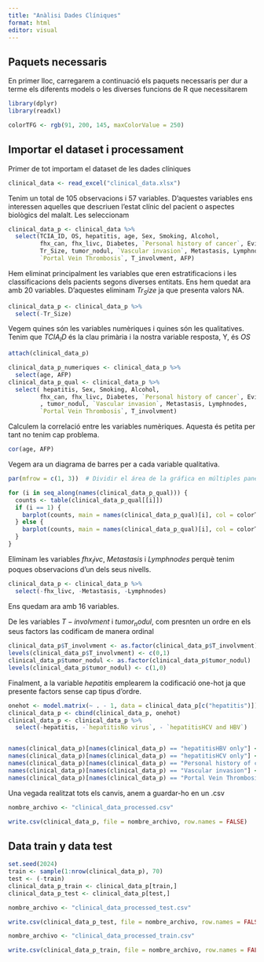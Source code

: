 ```yaml
---
title: "Anàlisi Dades Clíniques"
format: html
editor: visual
---
```


## Paquets necessaris

En primer lloc, carregarem a continuació els paquets necessaris per dur a terme els diferents models o les diverses funcions de R que necessitarem

```r
library(dplyr)
library(readxl)
```

```r
colorTFG <- rgb(91, 200, 145, maxColorValue = 250)

```

## Importar el dataset i processament

Primer de tot importam el dataset de les dades clíniques

```r
clinical_data <- read_excel("clinical_data.xlsx")
```

Tenim un total de 105 observacions i 57 variables. D'aquestes variables ens interessen aquelles que descriuen l'estat clínic del pacient o aspectes biològics del malalt. Les seleccionam

```r
clinical_data_p <- clinical_data %>% 
  select(TCIA_ID, OS, hepatitis, age, Sex, Smoking, Alcohol,
         fhx_can, fhx_livc, Diabetes, `Personal history of cancer`, Evidence_of_cirh,
         Tr_Size, tumor_nodul, `Vascular invasion`, Metastasis, Lymphnodes,
         `Portal Vein Thrombosis`, T_involvment, AFP)
```

Hem eliminat principalment les variables que eren estratificacions i les classificacions dels pacients segons diverses entitats. Ens hem quedat ara amb 20 variables. D'aquestes eliminam $Tr_Size$ ja que presenta valors NA.

```r
clinical_data_p <- clinical_data_p %>% 
  select(-Tr_Size)
```

Vegem quines són les variables numèriques i quines són les qualitatives. Tenim que $TCIA_ID$ és la clau primària i la nostra variable resposta, Y, és $OS$

```r
attach(clinical_data_p)

clinical_data_p_numeriques <- clinical_data_p %>% 
  select(age, AFP)
clinical_data_p_qual <- clinical_data_p %>% 
  select( hepatitis, Sex, Smoking, Alcohol,
         fhx_can, fhx_livc, Diabetes, `Personal history of cancer`, Evidence_of_cirh, 
         , tumor_nodul, `Vascular invasion`, Metastasis, Lymphnodes,
         `Portal Vein Thrombosis`, T_involvment)
```

Calculem la correlació entre les variables numèriques. Aquesta és petita per tant no tenim cap problema.

```r
cor(age, AFP)
```

Vegem ara un diagrama de barres per a cada variable qualitativa.

```r
par(mfrow = c(1, 3))  # Dividir el área de la gráfica en múltiples paneles

for (i in seq_along(names(clinical_data_p_qual))) {
  counts <- table(clinical_data_p_qual[[i]])
  if (i == 1) {
    barplot(counts, main = names(clinical_data_p_qual)[i], col = colorTFG, las = 2)
  } else {
    barplot(counts, main = names(clinical_data_p_qual)[i], col = colorTFG)
  }
}
```

Eliminam les variables $fhx_livc$, $Metastasis$ i $Lymphnodes$ perquè tenim poques observacions d'un dels seus nivells.

```r
clinical_data_p <- clinical_data_p %>% 
  select(-fhx_livc, -Metastasis, -Lymphnodes)
```

Ens quedam ara amb 16 variables.

De les variables $T-involvment$ i $tumor_nodul$, com presnten un ordre en els seus factors las codificam de manera ordinal

```r
clinical_data_p$T_involvment <- as.factor(clinical_data_p$T_involvment)
levels(clinical_data_p$T_involvment) <- c(0,1)
clinical_data_p$tumor_nodul <- as.factor(clinical_data_p$tumor_nodul)
levels(clinical_data_p$tumor_nodul) <- c(1,0)
```

Finalment, a la variable $hepatitis$ emplearem la codificació one-hot ja que presente factors sense cap tipus d'ordre.

```r
onehot <- model.matrix(~ . - 1, data = clinical_data_p[c("hepatitis")])
clinical_data_p <- cbind(clinical_data_p, onehot)
clinical_data_p <- clinical_data_p %>% 
  select(-hepatitis, -`hepatitisNo virus`, - `hepatitisHCV and HBV`)


names(clinical_data_p)[names(clinical_data_p) == "hepatitisHBV only"] <- "hepatitis_HBV"
names(clinical_data_p)[names(clinical_data_p) == "hepatitisHCV only"] <- "hepatitis_HCV"
names(clinical_data_p)[names(clinical_data_p) == "Personal history of cancer"] <- "Personal_history_cancer"
names(clinical_data_p)[names(clinical_data_p) == "Vascular invasion"] <- "Vascular_Invasion"
names(clinical_data_p)[names(clinical_data_p) == "Portal Vein Thrombosis"] <- "Portal_Vein_Thrombosis"
```

Una vegada realitzat tots els canvis, anem a guardar-ho en un .csv

```r
nombre_archivo <- "clinical_data_processed.csv"

write.csv(clinical_data_p, file = nombre_archivo, row.names = FALSE)
```

## Data train y data test

```r
set.seed(2024)
train <- sample(1:nrow(clinical_data_p), 70)
test <- (-train)
clinical_data_p_train <- clinical_data_p[train,]
clinical_data_p_test <- clinical_data_p[test,]
```

```r
nombre_archivo <- "clinical_data_processed_test.csv"

write.csv(clinical_data_p_test, file = nombre_archivo, row.names = FALSE)

nombre_archivo <- "clinical_data_processed_train.csv"

write.csv(clinical_data_p_train, file = nombre_archivo, row.names = FALSE)
```
